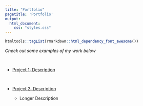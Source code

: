```yaml
---
title: "Portfolio"
pagetitle: 'Portfolio'
output: 
  html_document: 
    css: "styles.css"
---
```


```r
htmltools::tagList(rmarkdown::html_dependency_font_awesome())
```


*Check out some examples of my work below*

<br>

- <i class="fa fa-chart-line"> </i> [Project 1: Description](https://MohamedB14.github.io/project1/)


<br>

- <i class="fa fa-chart-pie"> </i> [Project 2: Description](https://www.google.com)

    - Longer Description
